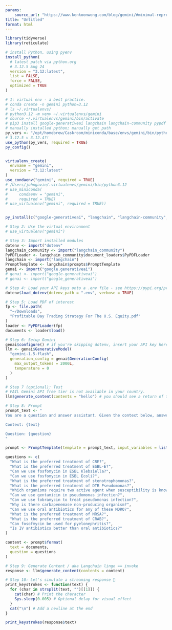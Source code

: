 ```yaml
---
params:
    source_url: "https://www.kenkoonwong.com/blog/gemini/#minimal-reproducible-code"
title: "Untitled"
format: html
---
```



```r
library(tidyverse)
library(reticulate)

# install Python, using pyenv
install_python(
  # latest patch via python.org
  # 3.12.5 Aug 24
  version = "3.12:latest",
  list = FALSE,
  force = FALSE,
  optimized = TRUE
)

# 1: virtual env - a best practice.
# conda create -n gemini python=3.12
# ls ~/.virtualenvs/
# python3.12 -m venv ~/.virtualenvs/gemini
# source ~/.virtualenvs/gemini/bin/activate
# pip3 install google-generativeai langchain langchain-community pypdf python-dotenv
# manually installed python; manually get path
py_vers <- "/opt/homebrew/Caskroom/miniconda/base/envs/gemini/bin/python"
# 3.12.5 v 3.12.4?!
use_python(py_vers, required = TRUE)
py_config()


virtualenv_create(
  envname = "gemini",
  version = "3.12:latest"
)
use_condaenv("gemini", required = TRUE)
# /Users/johngavin/.virtualenvs/gemini/bin/python3.12
# use_miniconda(
#     condaenv = "gemini",
#     required = TRUE)
# use_virtualenv("gemini", required = TRUE))


py_install(c("google-generativeai", "langchain", "langchain-community", "pypdf", "python-dotenv"), pip = T, virtualenv = "gemini")

# Step 2: Use the virtual environment
# use_virtualenv("gemini")

# Step 3: Import installed modules
dotenv <- import("dotenv"
langchain_community <- import("langchain_community")
PyPDFLoader <- langchain_community$document_loaders$PyPDFLoader
langchain <- import("langchain")
PromptTemplate <- langchain$prompts$PromptTemplate
genai <- import("google.generativeai")
# genai <- import("google-generativeai")
# genai <- import("google_generativeai")

# Step 4: Load your API keys onto a .env file - see https://pypi.org/project/python-dotenv/
dotenv$load_dotenv(dotenv_path = ".env", verbose = TRUE)
```
```r
# Step 5: Load PDF of interest
fp <- file.path(
  "~/Downloads",
  "Profitable Day Trading Strategy For The U.S. Equity.pdf"
)
loader <- PyPDFLoader(fp)
documents <- loader$load()

# Step 6: Setup Gemini
genai$configure() # if you're skipping dotenv, insert your API key here```{r, eval = FALSE} # ----
llm <- genai$GenerativeModel(
  "gemini-1.5-flash",
  generation_config = genai$GenerationConfig(
    max_output_tokens = 2000L,
    temperature = 0
  )
)

# Step 7 (optional): Test
# FAIL Gemini API free tier is not available in your country.
llm$generate_content(contents = "hello") # you should see a return of text and tokens etc.

# Step 8: Prompt
prompt_text <- "
You are a question and answer assistant. Given the context below, answer the question.

Context: {text}

Question: {question}
"

prompt <- PromptTemplate(template = prompt_text, input_variables = list("text", "question"))

questions <- c(
  "What is the preferred treatment of CRE?",
  "What is the preferred treatment of ESBL-E?",
  "Can we use fosfomycin in ESBL Klebsiella?",
  "Can we use fosfomycin in ESBL Ecoli?",
  "What is the preferred treatment of stenotrophomonas?",
  "What is the preferred treatment of DTR Pseudomonas?",
  "Which organisms require two active agent when susceptibility is known?",
  "Can we use gentamicin in pseudomonas infection?",
  "Can we use tobramycin to treat pseudomonas infection?",
  "Why is there carbapenemase non-producing organism?",
  "Can we use oral antibiotics for any of these MDRO?",
  "What is the preferred treatment of MRSA?",
  "What is the preferred treatment of CRAB?",
  "Can fosofmycin be used for pyelonephritis?",
  "Is IV antibiotics better than oral antibiotics?"
)

content <- prompt$format(
  text = documents,
  question = questions
)

# Step 9: Generate Content / aka Langchain lingo == invoke
response <- llm$generate_content(contents = content)

# Step 10: Let's simulate a streaming response 🤪
print_keystrokes <- function(text) {
  for (char in strsplit(text, "")[[1]]) {
    cat(char) # Print the character
    Sys.sleep(0.005) # Optional delay for visual effect
  }
  cat("\n") # Add a newline at the end
}

print_keystrokes(response$text)

```

